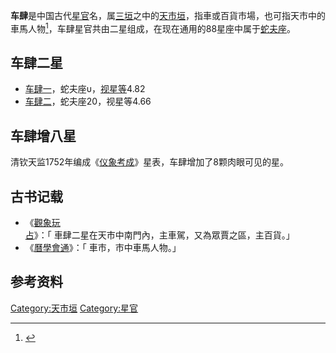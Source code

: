 '''车肆'''是中国古代[[星官|星官]]名，属[[三垣|三垣]]之中的[[天市垣|天市垣]]，指車或百貨市場，也可指天市中的車馬人物<ref>{{Cite web |url=http://aeea.nmns.edu.tw/2006/0606/ap060624.html |title=天市右垣、車肆 |accessdate=2011-02-28 |archive-date=2011-05-22 |archive-url=https://web.archive.org/web/20110522000339/http://aeea.nmns.edu.tw/2006/0606/ap060624.html |dead-url=no }}</ref>，车肆星官共由二星组成，在现在通用的88星座中属于[[蛇夫座|蛇夫座]]。

==车肆二星==
* [[车肆一|车肆一]]，蛇夫座υ，[[视星等|视星等]]4.82
* [[车肆二|车肆二]]，蛇夫座20，视星等4.66

==车肆增八星==
清钦天监1752年编成《[[仪象考成|仪象考成]]》星表，车肆增加了8颗肉眼可见的星。

==古书记载==
*《[[觀象玩占|觀象玩占]]》：「 車肆二星在天市中南門內，主車駕，又為眾賈之區，主百貨。」
*《[[曆學會通|曆學會通]]》：「 車市，市中車馬人物。」

==参考资料==
{{reflist}}

{{三垣}}

[[Category:天市垣|Category:天市垣]]
[[Category:星官|Category:星官]]